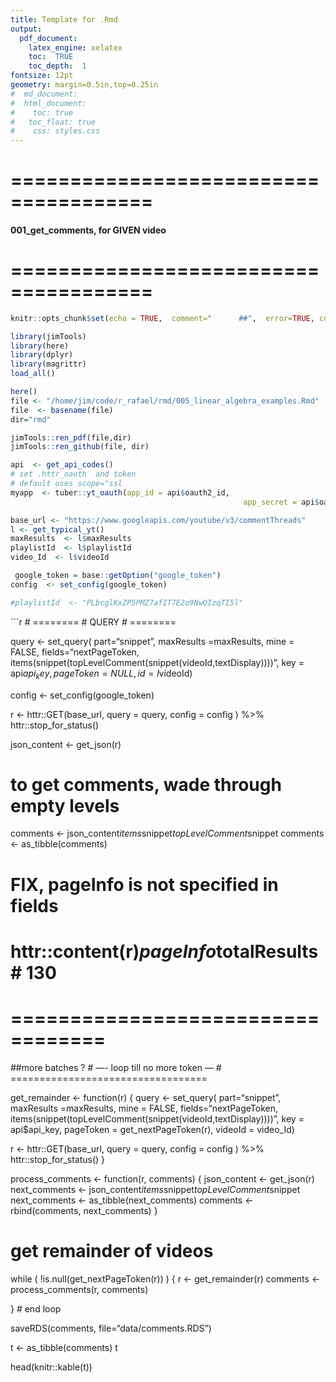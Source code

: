 ```yaml
---
title: Template for .Rmd
output: 
  pdf_document:
    latex_engine: xelatex
    toc:  TRUE
    toc_depth:  1
fontsize: 12pt
geometry: margin=0.5in,top=0.25in
#  md_document:
#  html_document:
#    toc: true
#  	toc_float: true
#    css: styles.css
---
```


# ======================================
#### 001_get_comments, for GIVEN video
# ======================================

```r
knitr::opts_chunk$set(echo = TRUE,  comment="      ##",  error=TRUE, collapse=TRUE)
```
```r
library(jimTools)
library(here)
library(dplyr)
library(magrittr)
load_all()
```
```r
here()
file <- "/home/jim/code/r_rafael/rmd/005_linear_algebra_examples.Rmd"
file  <- basename(file)
dir="rmd"

jimTools::ren_pdf(file,dir)
jimTools::ren_github(file, dir)
```

```r
api  <- get_api_codes()
# set .httr_oauth  and token
# default uses scope="ssl
myapp  <- tuber::yt_oauth(app_id = api$oauth2_id,
													app_secret = api$oauth2_secret)
```

```r
base_url <- "https://www.googleapis.com/youtube/v3/commentThreads"
l <- get_typical_yt()
maxResults  <- l$maxResults
playlistId  <- l$playlistId
video_Id  <- l$videoId

 google_token = base::getOption("google_token") 
config  <- set_config(google_token)

#playlistId  <- "PLbcglKxZP5PMZ7afIT7E2o9NwQIzqTI5l"

```

```r

# ========
# QUERY 
# ========

query  <- set_query( part="snippet", 
	maxResults =maxResults, 
	mine = FALSE,
	fields="nextPageToken,
					items(snippet(topLevelComment(snippet(videoId,textDisplay))))",
	key = api$api_key, 
	pageToken = NULL, 
	id = l$videoId)

config  <- set_config(google_token)

r <- httr::GET(base_url, 
               query = query,
							 config = config
               ) %>% httr::stop_for_status()

json_content <- get_json(r)

# to get comments, wade through empty levels
comments <- json_content$items$snippet$topLevelComment$snippet
comments  <- as_tibble(comments)

#  FIX, pageInfo is not specified in fields
# httr::content(r)$pageInfo$totalResults  # 130

# ==================================
##more batches ?
# ---- loop till no more token ---
# ==================================

get_remainder  <- function(r) {
query  <- set_query( part="snippet",
							maxResults =maxResults,
							mine = FALSE,
							fields="nextPageToken, items(snippet(topLevelComment(snippet(videoId,textDisplay))))",
							key = api$api_key,
						  pageToken = get_nextPageToken(r),
							videoId = video_Id)

r <- httr::GET(base_url, 
               query = query,
							 config = config
               ) %>% httr::stop_for_status()
}


process_comments  <- function(r, comments) {
	json_content <- get_json(r)
	next_comments <- json_content$items$snippet$topLevelComment$snippet
	next_comments  <- as_tibble(next_comments)
	comments <- rbind(comments, next_comments)
}

# get remainder of videos
while ( !is.null(get_nextPageToken(r)) ) {
	r  <- get_remainder(r)
	comments  <- process_comments(r, comments)

} # end loop


saveRDS(comments, file="data/comments.RDS")

t <- as_tibble(comments)
t

head(knitr::kable(t))



